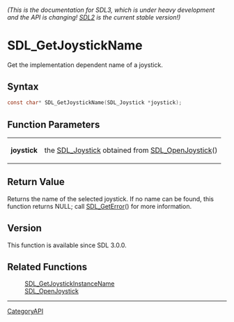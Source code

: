 ====== (This is the documentation for SDL3, which is under heavy development and the API is changing! [https://wiki.libsdl.org/ SDL2] is the current stable version!) ======
= SDL_GetJoystickName =

Get the implementation dependent name of a joystick.

== Syntax ==

<syntaxhighlight lang='c'>
const char* SDL_GetJoystickName(SDL_Joystick *joystick);
</syntaxhighlight>

== Function Parameters ==

{|
|'''joystick'''
|the [[SDL_Joystick]] obtained from [[SDL_OpenJoystick]]()
|}

== Return Value ==

Returns the name of the selected joystick. If no name can be found, this
function returns NULL; call [[SDL_GetError]]() for more information.

== Version ==

This function is available since SDL 3.0.0.

== Related Functions ==

:[[SDL_GetJoystickInstanceName]]
:[[SDL_OpenJoystick]]

----
[[CategoryAPI]]


